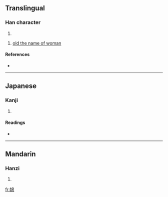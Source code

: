 {{also|嬵}}
==Translingual==

===Han character===
{{Han char|rn=38|rad=女|as=08|sn=11|four=4742<sub>7</sub>|canj=女竹日月 (VHAB)}}

# {{defn|Han|sort=女08}}

# [[old the name of woman]]

====References====
* {{Han ref|kx=0264.020|dkj=06386|hdz=21060.010|uh=5A42|ud=23106|bh=D4ED|bd=54509}}

----

==Japanese==

===Kanji===
{{ja-kanji|grade=|rs=女08}}

# {{defn|Japanese}}

====Readings====
* {{ja-readings|on=|kun=[[べん]] (ben), [[めん]] (men)}}

----

==Mandarin==

===Hanzi===
{{cmn-hanzi|pin=[[mián]] ([[mian2]])|wg=mien<sup>2</sup>}}

# {{defn|Mandarin}}

[[fr:婂]]